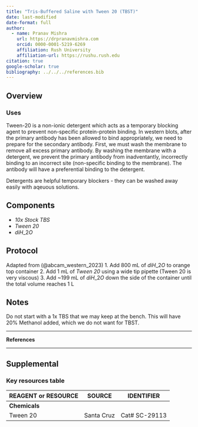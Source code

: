 ```yaml
---
title: "Tris-Buffered Saline with Tween 20 (TBST)"
date: last-modified
date-format: full
author:
  - name: Pranav Mishra
    url: https://drpranavmishra.com
    orcid: 0000-0001-5219-6269 
    affiliation: Rush University
    affiliation-url: https://rushu.rush.edu 
citation: true
google-scholar: true
bibliography: ../../../references.bib 
---
```


## Overview

<!-- Description of chemical here -->

### Uses

Tween-20 is a non-ionic detergent which acts as a temporary blocking agent to prevent non-specific protein-protein binding. In western blots, after the primary antibody has been allowed to bind appropriately, we need to prepare for the secondary antibody. First, we must wash the membrane to remove all excess primary antibody. By washing the membrane with a detergent, we prevent the primary antibody from inadventantly, incorrectly binding to an incorrect site (non-specific binding to the membrane). The antibody will have a preferential binding to the detergent.

Detergents are helpful temporary blockers - they can be washed away easily with aqeuous solutions.

## Components

* *10x Stock TBS*
* *Tween 20*
* $diH\_2O$

## Protocol
Adapted from (@abcam_western_2023)
1. Add 800 mL of $diH\_2O$ to orange top container
2. Add 1 mL of *Tween 20* using a wide tip pipette (Tween 20 is very viscous)
3. Add \~199 mL of $diH\_2O$ down the side of the container until the total volume reaches 1 L

## Notes

Do not start with a 1x TBS that we may keep at the bench. This will have 20% Methanol added, which we do not want for TBST.

----

**References**

::: {#refs}
:::
---


## Supplemental

### Key resources table

| REAGENT or RESOURCE | SOURCE     | IDENTIFIER    |
|---------------------|------------|---------------|
| **Chemicals**       |            |               |
| Tween 20            | Santa Cruz | Cat# SC-29113 |